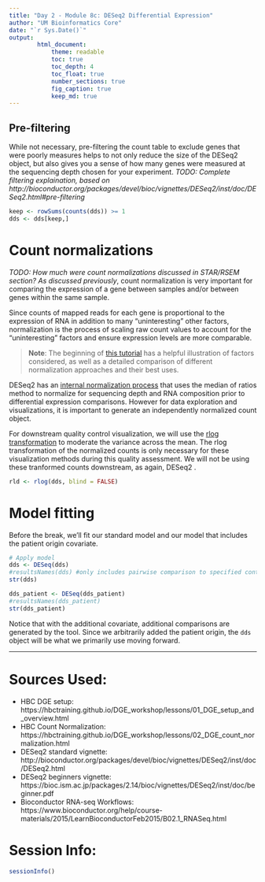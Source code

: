 ```yaml
---
title: "Day 2 - Module 8c: DESeq2 Differential Expression"
author: "UM Bioinformatics Core"
date: "`r Sys.Date()`"
output:
        html_document:
            theme: readable
            toc: true
            toc_depth: 4
            toc_float: true
            number_sections: true
            fig_caption: true
            keep_md: true
---
```


<!--- Allow the page to be wider --->
<style>
    body .main-container {
        max-width: 1200px;
    }
</style>


## Pre-filtering

While not necessary, pre-filtering the count table to exclude genes that were poorly measures helps to not only reduce the size of the DESeq2 object, but also gives you a sense of how many genes were measured at the sequencing depth chosen for your experiment. *TODO: Complete filtering explaination, based on http://bioconductor.org/packages/devel/bioc/vignettes/DESeq2/inst/doc/DESeq2.html#pre-filtering*
```r
keep <- rowSums(counts(dds)) >= 1
dds <- dds[keep,]
```

# Count normalizations

*TODO: How much were count normalizations discussed in STAR/RSEM section?*
*As discussed previously*, count normalization is very important for comparing the expression of a gene between samples and/or between genes within the same sample. 

Since counts of mapped reads for each gene is proportional to the expression of RNA in addition to many “uninteresting” other factors, normalization is the process of scaling raw count values to account for the “uninteresting” factors and ensure expression levels are more comparable. 

> **Note**: The beginning of [this tutorial](https://hbctraining.github.io/DGE_workshop/lessons/02_DGE_count_normalization.html) has a helpful illustration of factors considered, as well as a detailed comparison of different normalization approaches and their best uses. 

DESeq2 has an [internal normalization process](*TODO:Add reference to DESeq2 normalization process*) that uses the median of ratios method to normalize for sequencing depth and RNA composition prior to differential expression comparisons. However for data exploration and visualizations, it is important to generate an independently normalized count object. 

For downstream quality control visualization, we will use the [rlog transformation]() to moderate the variance across the mean. The rlog transformation of the normalized counts is only necessary for these visualization methods during this quality assessment. We will not be using these tranformed counts downstream, as again, DESeq2 .
```r
rld <- rlog(dds, blind = FALSE)
```

# Model fitting 

Before the break, we'll fit our standard model and our model that includes the patient origin covariate. 
```r
# Apply model
dds <- DESeq(dds)
#resultsNames(dds) #only includes pairwise comparison to specified control as default but other inforamtion is stored in object
str(dds)
```


```r
dds_patient <- DESeq(dds_patient)
#resultsNames(dds_patient) 
str(dds_patient)
```

Notice that with the additional covariate, additional comparisons are generated by the tool. Since we arbitrarily added the patient origin, the `dds` object will be what we primarily use moving forward.

---

# Sources Used:    
* HBC DGE setup: https://hbctraining.github.io/DGE_workshop/lessons/01_DGE_setup_and_overview.html   
* HBC Count Normalization: https://hbctraining.github.io/DGE_workshop/lessons/02_DGE_count_normalization.html
* DESeq2 standard vignette: http://bioconductor.org/packages/devel/bioc/vignettes/DESeq2/inst/doc/DESeq2.html 
* DESeq2 beginners vignette: https://bioc.ism.ac.jp/packages/2.14/bioc/vignettes/DESeq2/inst/doc/beginner.pdf    
* Bioconductor RNA-seq Workflows: https://www.bioconductor.org/help/course-materials/2015/LearnBioconductorFeb2015/B02.1_RNASeq.html

# Session Info:
```r
sessionInfo()
```